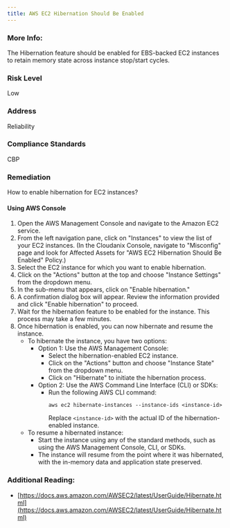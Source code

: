 ```yaml
---
title: AWS EC2 Hibernation Should Be Enabled
---
```


### More Info:

The Hibernation feature should be enabled for EBS-backed EC2 instances to retain memory state across instance stop/start cycles.

### Risk Level

Low

### Address

Reliability

### Compliance Standards

CBP

### Remediation

How to enable hibernation for EC2 instances?

#### Using AWS Console

1. Open the AWS Management Console and navigate to the Amazon EC2 service.
2. From the left navigation pane, click on "Instances" to view the list of your EC2 instances.
    (In the Cloudanix Console, navigate to "Misconfig" page and look for Affected Assets for "AWS EC2 Hibernation Should Be Enabled" Policy.)
3. Select the EC2 instance for which you want to enable hibernation.
4. Click on the "Actions" button at the top and choose "Instance Settings" from the dropdown menu.
5. In the sub-menu that appears, click on "Enable hibernation."
6. A confirmation dialog box will appear. Review the information provided and click "Enable hibernation" to proceed.
7. Wait for the hibernation feature to be enabled for the instance. This process may take a few minutes.
8. Once hibernation is enabled, you can now hibernate and resume the instance.
   - To hibernate the instance, you have two options:
     - Option 1: Use the AWS Management Console:
       - Select the hibernation-enabled EC2 instance.
       - Click on the "Actions" button and choose "Instance State" from the dropdown menu.
       - Click on "Hibernate" to initiate the hibernation process.
     - Option 2: Use the AWS Command Line Interface (CLI) or SDKs:
       - Run the following AWS CLI command:
         ```
         aws ec2 hibernate-instances --instance-ids <instance-id>
         ```
         Replace `<instance-id>` with the actual ID of the hibernation-enabled instance.
   - To resume a hibernated instance:
     - Start the instance using any of the standard methods, such as using the AWS Management Console, CLI, or SDKs.
     - The instance will resume from the point where it was hibernated, with the in-memory data and application state preserved.

### Additional Reading:

- [https://docs.aws.amazon.com/AWSEC2/latest/UserGuide/Hibernate.html](https://docs.aws.amazon.com/AWSEC2/latest/UserGuide/Hibernate.html)
